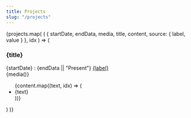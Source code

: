 ```yaml
---
title: Projects
slug: "/projects"
---
```



<div>
  {projects.map(
    (
      { startDate, endData, media, title, content, source: { label, value } },
      idx
    ) => (
      <SectionStyled key={idx}>
        <div className="title">
          <h3>{title}</h3>
          <div className="date-link-section">
            <span className="date">
              {startDate} : {endData || "Present"}
            </span>
            <span>
              <a href={value}>{label}</a>
            </span>
          </div>
        </div>
        <div>{media()}</div>
        <div>
          <ul>
            {content.map((text, idx) => (
              <li key={idx}>{text}</li>
            ))}
          </ul>
        </div>
      </SectionStyled>
    )
  )}
</div>

